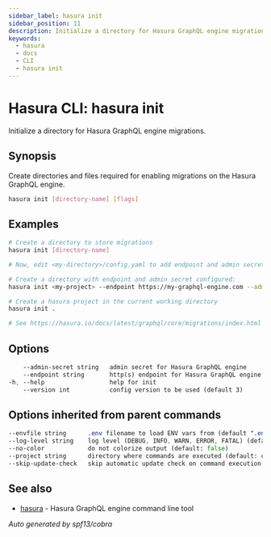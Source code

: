 ```yaml
---
sidebar_label: hasura init
sidebar_position: 11
description: Initialize a directory for Hasura GraphQL engine migrations using the Hasura CLI
keywords:
  - hasura
  - docs
  - CLI
  - hasura init
---
```


# Hasura CLI: hasura init

Initialize a directory for Hasura GraphQL engine migrations.

## Synopsis

Create directories and files required for enabling migrations on the Hasura GraphQL engine.

```bash
hasura init [directory-name] [flags]
```

## Examples

```bash
# Create a directory to store migrations
hasura init [directory-name]

# Now, edit <my-directory>/config.yaml to add endpoint and admin secret

# Create a directory with endpoint and admin secret configured:
hasura init <my-project> --endpoint https://my-graphql-engine.com --admin-secret adminsecretkey

# Create a hasura project in the current working directory
hasura init .

# See https://hasura.io/docs/latest/graphql/core/migrations/index.html for more details
```

## Options

```sass
    --admin-secret string   admin secret for Hasura GraphQL engine
    --endpoint string       http(s) endpoint for Hasura GraphQL engine
-h, --help                  help for init
    --version int           config version to be used (default 3)
```

## Options inherited from parent commands

```sass
--envfile string      .env filename to load ENV vars from (default ".env")
--log-level string    log level (DEBUG, INFO, WARN, ERROR, FATAL) (default "INFO")
--no-color            do not colorize output (default: false)
--project string      directory where commands are executed (default: current dir)
--skip-update-check   skip automatic update check on command execution
```

## See also

* [hasura](/hasura-cli/commands/hasura.mdx)	 - Hasura GraphQL engine command line tool

_Auto generated by spf13/cobra_
